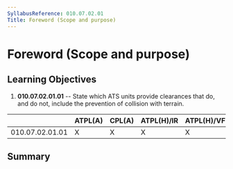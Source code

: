 ```yaml
---
SyllabusReference: 010.07.02.01
Title: Foreword (Scope and purpose)
---
```


# Foreword (Scope and purpose)

## Learning Objectives

1.  **010.07.02.01.01** -- State which ATS units provide clearances that do, and
    do not, include the prevention of collision with terrain.

|                 | ATPL(A) | CPL(A) | ATPL(H)/IR | ATPL(H)/VFR | CPL(H) | IR  | CBIR(A) |
| --------------- | ------- | ------ | ---------- | ----------- | ------ | --- | ------- |
| 010.07.02.01.01 | X       | X      | X          | X           | X      | X   | X       |

## Summary
